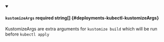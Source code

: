 
<details className="config-field" data-expandable="false" open>
<summary>

#### `kustomizeArgs` <span class="config-field-required" data-required="false">required</span> <span class="config-field-type">string[]</span> <span class="config-field-default"></span> <span class="config-field-enum"></span> {#deployments-kubectl-kustomizeArgs}

KustomizeArgs are extra arguments for `kustomize build` which will be run before `kubectl apply`

</summary>



</details>
